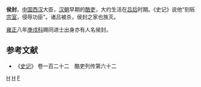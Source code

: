 '''侯封'''，[[中国|中国]][[西汉|西汉]]大臣，[[汉朝|汉朝]]早期的[[酷吏|酷吏]]，大约生活在[[吕后|吕后]]时期。《史记》说他“刻轹[[宗室|宗室]]，侵辱功臣”。诸吕被杀，侯封之家也族灭。

[[雍正|雍正]]八年[[模板:雍正八年庚戌科殿试金榜|庚戌科]]赐同进士出身亦有人名侯封。

==参考文献==
*《[[史记|史记]]》 卷一百二十二　酷吏列传第六十二

[[Category:西汉政治人物|H]]
[[Category:漢朝被處決者|H]]
[[Category:侯姓|F]]